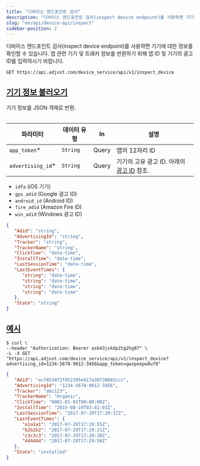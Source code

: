 ```yaml
---
title: "디바이스 엔드포인트 검사"
description: "디바이스 엔드포인트 검사(inspect device endpoint)를 사용하면 기기에 대한 정보를 확인할 수 있습니다. 앱 관련 기기 및 트래커 정보를 반환하기 위해 앱 ID 및 기기의 광고 ID를 입력하시기 바랍니다."
slug: "en/api/device-api/inspect"
sidebar-position: 2
---
```

디바이스 엔드포인트 검사\(inspect device endpoint\)를 사용하면 기기에 대한 정보를 확인할 수 있습니다. 앱 관련 기기 및 트래커 정보를 반환하기 위해 앱 ID 및 기기의 광고 ID를 입력하시기 바랍니다.

```http
GET https://api.adjust.com/device_service/api/v1/inspect_device
```

[기기 정보 불러오기](fetch-device-information)
--------------------------------------

기기 정보를 JSON 객체로 반환.
<table> 

|        파라미터         |  데이터 유형  |  In   |                       설명                        |
|---------------------|----------|-------|-------------------------------------------------|
| `app_token`\*      | `String` | Query | 앱의 12자리 ID                                      |
| `advertising_id`\* | `String` | Query | 기기의 고유 광고 ID. 아래의 [광고 ID](#advertising-ids) 참조. |

</Table> <accordion title="광고 ID(Advertising IDs)"> 

* `idfa` \(iOS 기기\)
* `gps_adid` \(Google 광고 ID\)
* `android_id` \(Android ID\)
* `fire_adid` \(Amazon Fire ID\)
* `win_adid` \(Windows 광고 ID\)

</Accordion> 

```json
{
   "Adid": "string",
   "AdvertisingId": "string",
   "Tracker": "string",
   "TrackerName": "string",
   "ClickTime": "date-time",
   "InstallTime": "date-time",
   "LastSessionTime": "date-time",
   "LastEventTimes": {
      "string": "date-time",
      "string": "date-time",
      "string": "date-time",
      "string": "date-time"
   },
   "State": "string"
}
```

[예시](example)
-------------

```console
$ curl \
--header "Authorization: Bearer ask43jskdp2tg2hg87" \
-L -X GET "https://api.adjust.com/device_service/api/v1/inspect_device?advertising_id=1234-5678-9012-3456&app_token=gwzpeepw8uf8"
```

```json
{
   "Adid": "acf8534f2f052395e617a38730682ccc",
   "AdvertisingId": "1234-5678-9012-3456",
   "Tracker": "abc123",
   "TrackerName": "Organic",
   "ClickTime": "0001-01-01T00:00:00Z",
   "InstallTime": "2015-08-19T03:42:03Z",
   "LastSessionTime": "2017-07-29T17:29:17Z",
   "LastEventTimes": {
      "a1a1a1": "2017-07-29T17:29:55Z",
      "b2b2b2": "2017-07-29T17:29:21Z",
      "c3c3c3": "2017-07-29T17:29:38Z",
      "4d4d4d": "2017-07-29T17:29:58Z"
   },
   "State": "installed"
}
```

